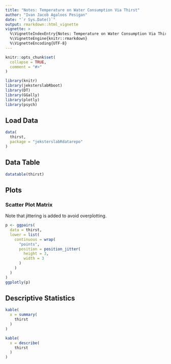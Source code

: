 ```yaml
---
title: "Notes: Temperature on Water Consumption Via Thirst"
author: "Ivan Jacob Agaloos Pesigan"
date: "`r Sys.Date()`"
output: rmarkdown::html_vignette
vignette: >
  %\VignetteIndexEntry{Notes: Temperature on Water Consumption Via Thirst}
  %\VignetteEngine{knitr::rmarkdown}
  %\VignetteEncoding{UTF-8}
---
```


```r
knitr::opts_chunk$set(
  collapse = TRUE,
  comment = "#>"
)
```

```r
library(knitr)
library(jeksterslabRboot)
library(DT)
library(GGally)
library(plotly)
library(psych)
```

## Load Data

```r
data(
  thirst,
  package = "jeksterslabRdatarepo"
)
```

## Data Table

```r
datatable(thirst)
```

## Plots

### Scatter Plot Matrix

Note that jittering is added to avoid overplotting.

```r
p <- ggpairs(
  data = thirst,
  lower = list(
    continuous = wrap(
      "points",
      position = position_jitter(
        height = 3,
        width = 3
      )
    )
  )
)
ggplotly(p)
```

## Descriptive Statistics

```r
kable(
  x = summary(
    thirst
  )
)
```

```r
kable(
  x = describe(
    thirst
  )
)
```
